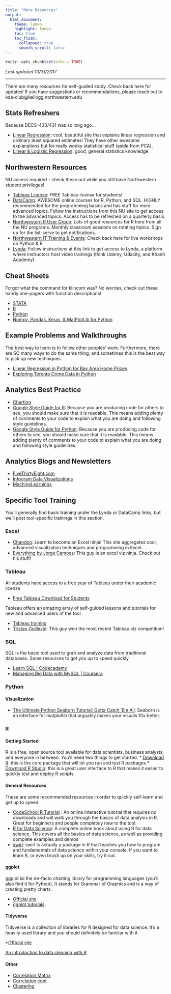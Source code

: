 ```yaml
---
title: "More Resources"
output: 
  html_document:
    theme: lumen
    highlight: tango
    toc: true
    toc_float: 
      collapsed: true
      smooth_scroll: false
---
```


```r
knitr::opts_chunk$set(echo = TRUE)
```

*Last updated 10/31/2017*

***

There are many resources for self-guided study. Check back here for updates! If you have suggestions or recommendations, please reach out to kda-club@kellogg.northwestern.edu

## Stats Refreshers

Because DECS-430/431 was so long ago...

  * [Linear Regression](http://setosa.io/ev/ordinary-least-squares-regression/): cool, beautiful site that explains linear regression and ordinary least squared estimates! They have other awesome explanations but for really wonky statistical stuff (aside from PCA).
  * [Linear & Logistic Regression](http://r-statistics.co/Linear-Regression.html): good, general statistics knowledge

## Northwestern Resources

NU access required - check these out while you still have Northwestern student privileges! 

  * [Tableau License](https://www.tableau.com/academic/students): FREE Tableau license for students!
  * [DataCamp](http://www.it.northwestern.edu/research/campus-events/data-camp.html): AWESOME online courses for R, Python, and SQL. HIGHLY recommended for the programming basics and has stuff for more advanced topics. Follow the instructions from this NU site to get access to the advanced topics. Access has to be refreshed on a quarterly basis. 
  * [Northwestern R User Group](https://northwestern-r-users.github.io): Lots of good resources for R here from all the NU programs. Monthly classroom sessions on rotating topics. Sign up for the list-serve to get notifications. 
  * [Northwestern IT Training & Events](http://www.it.northwestern.edu/research/campus-events/index.html): Check back here for live workshops on Python & R
  * [Lynda](http://www.northwestern.edu/hr/workplace-learning/lynda/): Follow instructions at this link to get access to Lynda, a platform where instructors host video trainings (think Udemy, Udacity, and Khanh Academy)

## Cheat Sheets

Forgot what the command for klincom was? No worries, check out these handy one-pagers with function descriptions!

  * [STATA](https://geocenter.github.io/StataTraining/portfolio/01_resource/)
  * [R](https://www.rstudio.com/resources/cheatsheets/)
  * [Python](https://ehmatthes.github.io/pcc/cheatsheets/README.html)
  * [Numpy, Pandas, Keras, & MatPlotLib for Python](https://medium.com/towards-data-science/top-6-cheat-sheets-novice-machine-engineers-need-5ea43d1be3de)

## Example Problems and Walkthroughs

The best way to learn is to follow other peoples' work. Furthermore, there are SO many ways to do the same thing, and sometimes this is the best way to pick up new techniques. 

  * [Linear Regression in Python for Bay Area Home Prices](https://medium.com/towards-data-science/linear-regression-in-python-predict-the-bay-areas-home-price-5c91c8378878)
  * [Exploring Toronto Crime Data in Python](https://medium.com/towards-data-science/exploring-clustering-and-mapping-torontos-crimes-96336efe490f)

## Analytics Best Practice

  * [Charting](https://medium.com/towards-data-science/the-dos-and-don-ts-of-chart-making-13c629456027)
  * [Google Style Guide for R](https://google.github.io/styleguide/Rguide.xml): Because you are producing code for others to see, you should make sure that it is readable. This means adding plenty of comments to your code to explain what you are doing and following style guidelines.
  * [Google Style Guide for Python](https://google.github.io/styleguide/pyguide.html): Because you are producing code for others to see, you should make sure that it is readable. This means adding plenty of comments to your code to explain what you are doing and following style guidelines.

## Analytics Blogs and Newsletters

* [FiveThirtyEight.com](http://fivethirtyeight.com/)
* [Infogram Data Visualizations](https://infogram.com/blog/category/data-visualization/)
* [MachineLearnings](https://machinelearnings.co/)

## Specific Tool Training 

You'll generally find basic training under the Lynda or DataCamp links, but we'll post tool-specific trainings in this section.

### Excel

  * [Chandoo](https://chandoo.org/wp/): Learn to become an Excel ninja! This site aggregates cool, advanced visualization techniques and programming in Excel. 
  * [Everything by Jorge Camoes](https://excelcharts.com/author/jorge-camoes/): This guy is an excel viz ninja. Check out his stuff! 

### Tableau
All students have access to a free year of Tableau under their academic license

* [Free Tableau Download for Students](https://www.tableau.com/academic/students)

Tableau offers an amazing array of self-guided lessons and tutorials for new and advanced users of the tool

  * [Tableau training](https://www.tableau.com/learn/training)
  * [Tristan Guillevin](https://public.tableau.com/profile/guillevin#!/): This guy won the most recent Tableau viz competition! 

### SQL
SQL is the basic tool used to grab and analyze data from traditional databases. Some resources to get you up to speed quickly

* [Learn SQL | Codecademy](https://www.codecademy.com/learn/learn-sql)
* [Managing Big Data with MySQL | Coursera](https://www.coursera.org/learn/analytics-mysql)

### Python

#### Visualization

  * [The Ultimate Python Seaborn Tutorial: Gotta Catch ‘Em All](https://elitedatascience.com/python-seaborn-tutorial): Seaborn is an interface for matplotlib that arguably makes your visuals 10x better.

### R
#### Getting Started
R is a free, open source tool available for data scientists, business analysts, and everyone in between. You'll need two things to get started:
  * [Download R](https://cran.rstudio.com/): this is the core package that will let you run and test R packages
  * [Download R Studio](https://www.rstudio.com/products/rstudio/download/#download): this is a great user interface to R that makes it easier to quickly test and deploy R scripts

#### General Resources
These are some recommended resources in order to quickly self-learn and get up to speed:

  * [CodeSchool R Tutorial](https://www.codeschool.com/courses/try-r) : An online interactive tutorial that requires no downloads and will walk you through the basics of data analysis in R. Great for beginners and people completely new to the tool.
  * [R for Data Science](http://r4ds.had.co.nz/index.html): A complete online book about using R for data science. This covers all the basics of data science, as well as providing complete examples and demos
  * [swirl](http://swirlstats.com/): swirl is actually a package in R that teaches you how to program and fundamentals of data science within your console. If you want to learn R, or even brush up on your skills, try it out.

#### ggplot
  
ggplot isi the de-facto charting library for programming languages (you'll also find it for Python). It stands for Grammar of Graphics and is a way of creating pretty charts.   
  
  * [Official site](http://www.r-graph-gallery.com/portfolio/ggplot2-package/)
  * [ggplot tutorials](http://r-statistics.co/Top50-Ggplot2-Visualizations-MasterList-R-Code.html): 

#### Tidyverse

Tidyverse is a collection of libraries for R designed for data science. It's a heavily used library and you should definitely be familiar with it. 

  *[Official site](https://www.tidyverse.org)
  
  [An introduction to data cleaning with R](https://cran.r-project.org/doc/contrib/de_Jonge+van_der_Loo-Introduction_to_data_cleaning_with_R.pdf)

#### Other
  
  * [Correlation Matrix](http://www.sthda.com/english/wiki/correlation-matrix-a-quick-start-guide-to-analyze-format-and-visualize-a-correlation-matrix-using-r-software)
  * [Correlation cont](http://www.sthda.com/english/wiki/visualize-correlation-matrix-using-correlogram)
  * [Clustering](http://www.sthda.com/english/articles/25-cluster-analysis-in-r-practical-guide/111-types-of-clustering-methods-overview-and-quick-start-r-code/)
  

  
